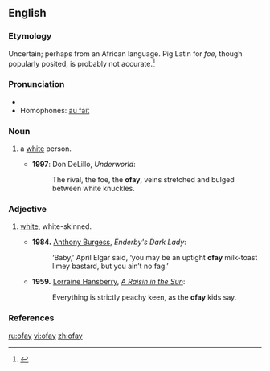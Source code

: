 ==English==
===Etymology===
Uncertain; perhaps from an African language. Pig Latin for ''foe'', though popularly posited, is probably not accurate.<ref>{{cite book|author=Merriam-Webster, Inc.|authorlink=Merriam-Webster, Inc.|title=The Merriam-Webster New Book of Word Histories|url=http://books.google.com/books?id=IrcZEZ1bOJsC&pg=PA327|accessdate=22 October 2013|year=1991|publisher=Merriam-Webster|location=Springfield, Mass. |isbn=978-0-87779-603-9|page=327}}</ref>

===Pronunciation===
* {{IPA|/ˈəʊfeɪ/}}
* Homophones: [[au fait]]
*: {{rhymes|əʊfeɪ}}

===Noun===
{{en-noun}}

# {{context|US|pejorative|slang|lang=en}} a [[white]] person.
#* '''1997''': Don DeLillo, ''Underworld'':
#*:The rival, the foe, the '''ofay''', veins stretched and bulged between white knuckles.

===Adjective===
{{en-adj}}

# {{context|US|pejorative|slang|lang=en}} [[white]], white-skinned.
#* '''1984.''' [[w:Anthony Burgess|Anthony Burgess]], ''Enderby's Dark Lady'':
#*:‘Baby,’ April Elgar said, ‘you may be an uptight '''ofay''' milk-toast limey bastard, but you ain’t no fag.’
#* '''1959.''' [[w:Lorraine Hansberry|Lorraine Hansberry]], ''[[w:A Raisin in the Sun|A Raisin in the Sun]]'':
#*:Everything is strictly peachy keen, as the '''ofay''' kids say.

===References===
<references/>

[[ru:ofay]]
[[vi:ofay]]
[[zh:ofay]]